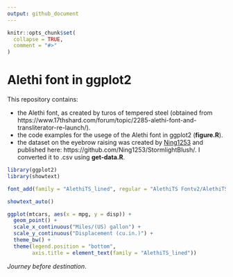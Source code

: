 ```yaml
---
output: github_document
---
```


<!-- README.md is generated from README.Rmd. Please edit that file -->

```r
knitr::opts_chunk$set(
  collapse = TRUE,
  comment = "#>"
)
```

# Alethi font in ggplot2

This repository contains:

 - the Alethi font, as created by turos of tempered steel (obtained from https://www.17thshard.com/forum/topic/2285-alethi-font-and-transliterator-re-launch/).
 - the code examples for the usege of the Alethi font in ggplot2 (**figure.R**).
 - the dataset on the eyebrow raising was created by [Ning1253](https://github.com/Ning1253) and published here: https://github.com/Ning1253/StormlightBlush/. I converted it to .csv using **get-data.R**.

```r
library(ggplot2)
library(showtext)

font_add(family = "AlethiTS_lined", regular = "AlethiTS Fontv2/AlethiTS_lined.ttf")

showtext_auto()

ggplot(mtcars, aes(x = mpg, y = disp)) +
  geom_point() +
  scale_x_continuous("Miles/(US) gallon") +
  scale_y_continuous("Displacement (cu.in.)") +
  theme_bw() +
  theme(legend.position = "bottom",
        axis.title = element_text(family = "AlethiTS_lined"))
```


*Journey before destination*.